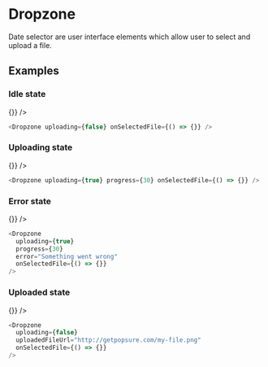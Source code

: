 
<Meta title="Components/Dropzone" component={Dropzone} />

# Dropzone

Date selector are user interface elements which allow user to select and upload a file.

## Examples

### Idle state

<Preview>
  <Dropzone uploading={false} onSelectedFile={() => {}} />
</Preview>

```typescript
<Dropzone uploading={false} onSelectedFile={() => {}} />
```

### Uploading state

<Preview>
  <Dropzone uploading={true} progress={30} onSelectedFile={() => {}} />
</Preview>

```typescript
<Dropzone uploading={true} progress={30} onSelectedFile={() => {}} />
```

### Error state

<Preview>
  <Dropzone
    uploading={true}
    progress={30}
    error="Something went wront"
    onSelectedFile={() => {}}
  />
</Preview>

```typescript
<Dropzone
  uploading={true}
  progress={30}
  error="Something went wrong"
  onSelectedFile={() => {}}
/>
```

### Uploaded state

<Preview>
  <Dropzone
    uploading={false}
    uploadedFileUrl="http://getpopsure.com/my-file.png"
    onSelectedFile={() => {}}
  />
</Preview>

```typescript
<Dropzone
  uploading={false}
  uploadedFileUrl="http://getpopsure.com/my-file.png"
  onSelectedFile={() => {}}
/>
```
